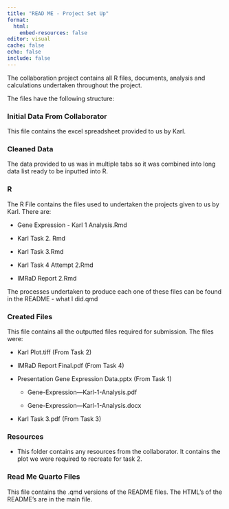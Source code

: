 ```yaml
---
title: "READ ME - Project Set Up"
format: 
  html:
    embed-resources: false
editor: visual
cache: false
echo: false
include: false
---
```


The collaboration project contains all R files, documents, analysis and calculations undertaken throughout the project.

The files have the following structure:

### Initial Data From Collaborator

This file contains the excel spreadsheet provided to us by Karl.

### Cleaned Data

The data provided to us was in multiple tabs so it was combined into long data list ready to be inputted into R.

### R

The R File contains the files used to undertaken the projects given to us by Karl. There are:

-   Gene Expression - Karl 1 Analysis.Rmd

-   Karl Task 2. Rmd

-   Karl Task 3.Rmd

-   Karl Task 4 Attempt 2.Rmd

-   IMRaD Report 2.Rmd

The processes undertaken to produce each one of these files can be found in the README - what I did.qmd

### Created Files

This file contains all the outputted files required for submission. The files were:

-   Karl Plot.tiff (From Task 2)

-   IMRaD Report Final.pdf (From Task 4)

-   Presentation Gene Expression Data.pptx (From Task 1)

    -   Gene-Expression---Karl-1-Analysis.pdf

    -   Gene-Expression---Karl-1-Analysis.docx

-   Karl Task 3.pdf (From Task 3)

### Resources

-   This folder contains any resources from the collaborator. It contains the plot we were required to recreate for task 2.

### Read Me Quarto Files

This file contains the .qmd versions of the README files. The HTML's of the README's are in the main file.
